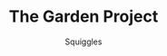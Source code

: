 ---
title: The Garden Project
pubDate: August 03, 2023
description: A simple but addictive idle-style garden game.
author: Squiggles
actions: {'Play': 'https://squiggles.dev/Garden-Project/'}
previewImage: /blog/gproj/thumb.png
---